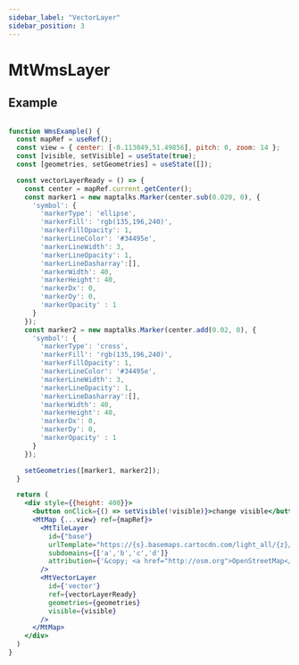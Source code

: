 ```yaml
---
sidebar_label: "VectorLayer"
sidebar_position: 3
---
```


# MtWmsLayer

## Example

```jsx live=true

function WmsExample() {
  const mapRef = useRef();
  const view = { center: [-0.113049,51.49856], pitch: 0, zoom: 14 };
  const [visible, setVisible] = useState(true);
  const [geometries, setGeometries] = useState([]);

  const vectorLayerReady = () => {
    const center = mapRef.current.getCenter();
    const marker1 = new maptalks.Marker(center.sub(0.020, 0), {
      'symbol': {
        'markerType': 'ellipse',
        'markerFill': 'rgb(135,196,240)',
        'markerFillOpacity': 1,
        'markerLineColor': '#34495e',
        'markerLineWidth': 3,
        'markerLineOpacity': 1,
        'markerLineDasharray':[],
        'markerWidth': 40,
        'markerHeight': 40,
        'markerDx': 0,
        'markerDy': 0,
        'markerOpacity' : 1
      }
    });
    const marker2 = new maptalks.Marker(center.add(0.02, 0), {
      'symbol': {
        'markerType': 'cross',
        'markerFill': 'rgb(135,196,240)',
        'markerFillOpacity': 1,
        'markerLineColor': '#34495e',
        'markerLineWidth': 3,
        'markerLineOpacity': 1,
        'markerLineDasharray':[],
        'markerWidth': 40,
        'markerHeight': 40,
        'markerDx': 0,
        'markerDy': 0,
        'markerOpacity' : 1
      }
    });

    setGeometries([marker1, marker2]);
  }

  return (
    <div style={{height: 400}}>
      <button onClick={() => setVisible(!visible)}>change visible</button>
      <MtMap {...view} ref={mapRef}>
        <MtTileLayer
          id={"base"}
          urlTemplate="https://{s}.basemaps.cartocdn.com/light_all/{z}/{x}/{y}.png"
          subdomains={['a','b','c','d']}
          attribution={'&copy; <a href="http://osm.org">OpenStreetMap</a> contributors, &copy; <a href="https://carto.com/">CARTO</a>'}
        />
        <MtVectorLayer
          id={'vector'}
          ref={vectorLayerReady}
          geometries={geometries}
          visible={visible}
        />
      </MtMap>
    </div>
  )
}

```
